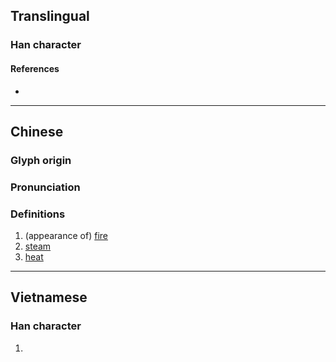 {{character info}}
==Translingual==

===Han character===
{{Han char|rn=86|rad=火|as=05|sn=9|four=|canj=FLLN|ids=⿰火弗}}

====References====
* {{Han ref|kx=0668.120|dkj=18940|dj=1077.150|hdz=32197.100|uh=70A5|ud=28837}}

----

==Chinese==
{{zh-forms}}

===Glyph origin===
{{Han etym}}

===Pronunciation===
{{zh-pron
|m=fú
|c=fat6
|mc=y
|oc=y
|cat=n
}}

===Definitions===
{{zh-hanzi}}

# (appearance of) [[fire]]
# [[steam]]
# [[heat]]

----

==Vietnamese==

===Han character===
{{vi-readings|rs=火05| hanviet = phụt}}

# {{rfdef|vi|sort=火05}}